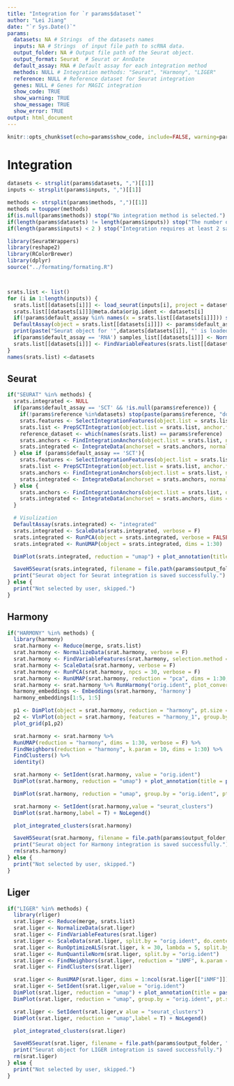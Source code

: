 ```yaml
---
title: "Integration for `r params$dataset`"
author: "Lei Jiang"
date: "`r Sys.Date()`"
params:
  datasets: NA # Strings  of the datasets names
  inputs: NA # Strings  of input file path to scRNA data.
  output_folder: NA # Output file path of the Seurat object.
  output_format: Seurat  # Seurat or AnnDate
  default_assay: RNA # Default assay for each integration method
  methods: NULL # Integration methods: "Seurat", "Harmony", "LIGER"
  reference: NULL # Reference dataset for Seurat integration
  genes: NULL # Genes for MAGIC integration
  show_code: TRUE
  show_warning: TRUE
  show_message: TRUE
  show_error: TRUE
output: html_document
---
```

```r
knitr::opts_chunk$set(echo=params$show_code, include=FALSE, warning=params$show_warning, message=params$show_message)
```
# Integration

```r
datasets <- strsplit(params$datasets, ",")[[1]]
inputs <- strsplit(params$inputs, ",")[[1]]

methods <- strsplit(params$methods, ",")[[1]]
methods = toupper(methods)
if(is.null(params$methods)) stop("No integration method is selected.")
if(length(params$datasets) != length(params$inputs)) stop("The number of datasets and files does not match.")
if(length(params$inputs) < 2 ) stop("Integration requires at least 2 samples.")

library(SeuratWrappers)
library(reshape2)
library(RColorBrewer)
library(dplyr)
source("../formating/formating.R")



srats.list <- list()
for (i in 1:length(inputs)) {
  srats.list[[datasets[i]]] <- load_seurat(inputs[i], project = datasets[i])
  srats.list[[datasets[i]]]@meta.data$orig.ident <- datasets[i]
  if(!params$default_assay %in% names(x = srats.list[[datasets[i]]])) stop(paste(params$default_assay, "does not exist."))
  DefaultAssay(object = srats.list[[datasets[i]]]) <- params$default_assay
  print(paste("Seurat object for '",datasets[datasets[i]], "' is loaded and default assay is set to", params$default_assay, "."))
  if(params$default_assay == 'RNA') samples_list[[datasets[i]]] <- NormalizeData(samples_list[[datasets[i]]], verbose = F)
  srats.list[[datasets[i]]] <- FindVariableFeatures(srats.list[[datasets[i]]], selection.method = "vst", nfeatures = 2000, verbose = F)
}
names(srats.list) <-datasets

```
## Seurat

```r
if("SEURAT" %in% methods) {
  srats.integrated <- NULL
  if(params$default_assay == 'SCT' && !is.null(params$reference)) {
    if(!params$reference %in%datasets) stop(paste(params$reference, "does not exist."))
    srats.features <- SelectIntegrationFeatures(object.list = srats.list, nfeatures = 3000) 
    srats.list <- PrepSCTIntegration(object.list = srats.list, anchor.features = srats.features, verbose = FALSE) 
    reference_dataset <- which(names(srats.list) == params$reference)
    srats.anchors <- FindIntegrationAnchors(object.list = srats.list, normalization.method = "SCT", anchor.features = srats.features, reference = reference_dataset)
    srats.integrated <- IntegrateData(anchorset = srats.anchors, normalization.method = "SCT")
  } else if (params$default_assay == 'SCT'){
    srats.features <- SelectIntegrationFeatures(object.list = srats.list, nfeatures = 3000) 
    srats.list <- PrepSCTIntegration(object.list = srats.list, anchor.features = srats.features, verbose = FALSE) 
    srats.anchors <- FindIntegrationAnchors(object.list = srats.list, normalization.method = "SCT", anchor.features = srats.features)
    srats.integrated <- IntegrateData(anchorset = srats.anchors, normalization.method = "SCT")
  } else {
    srats.anchors <- FindIntegrationAnchors(object.list = srats.list, dims = 1:30)
    srats.integrated <- IntegrateData(anchorset = srats.anchors, dims = 1:30)
  }

  # Visulization
  DefaultAssay(srats.integrated) <- "integrated"
  srats.integrated <- ScaleData(srats.integrated, verbose = F)
  srats.integrated <- RunPCA(object = srats.integrated, verbose = FALSE) 
  srats.integrated <- RunUMAP(object = srats.integrated, dims = 1:30) 

  DimPlot(srats.integrated, reduction = "umap") + plot_annotation(title = paste(sapply(datasets, paste, collapse = ":"), collapse = ", "), " after Seurat integration")

  SaveH5Seurat(srats.integrated, filename = file.path(params$output_folder, "seurat_integrated.h5Seurat", fsep = '/'), overwrite = TRUE, verbose = FALSE)
  print("Seurat object for Seurat integration is saved successfully.")
} else {
  print("Not selected by user, skipped.")
}
```
## Harmony

```r
if("HARMONY" %in% methods) {
  library(harmony)
  srat.harmony <- Reduce(merge, srats.list)
  srat.harmony <- NormalizeData(srat.harmony, verbose = F)
  srat.harmony <- FindVariableFeatures(srat.harmony, selection.method = "vst", nfeatures = 2000, verbose = F)
  srat.harmony <- ScaleData(srat.harmony, verbose = F)
  srat.harmony <- RunPCA(srat.harmony, npcs = 30, verbose = F)
  srat.harmony <- RunUMAP(srat.harmony, reduction = "pca", dims = 1:30, verbose = F)
  srat.harmony <- srat.harmony %>% RunHarmony("orig.ident", plot_convergence = T)
  harmony_embeddings <- Embeddings(srat.harmony, 'harmony')
  harmony_embeddings[1:5, 1:5]

  p1 <- DimPlot(object = srat.harmony, reduction = "harmony", pt.size = .1, group.by = "orig.ident") + NoLegend()
  p2 <- VlnPlot(object = srat.harmony, features = "harmony_1", group.by = "orig.ident", pt.size = .1) + NoLegend()
  plot_grid(p1,p2)

  srat.harmony <- srat.harmony %>% 
  RunUMAP(reduction = "harmony", dims = 1:30, verbose = F) %>% 
  FindNeighbors(reduction = "harmony", k.param = 10, dims = 1:30) %>% 
  FindClusters() %>% 
  identity()

  srat.harmony <- SetIdent(srat.harmony, value = "orig.ident")
  DimPlot(srat.harmony, reduction = "umap") + plot_annotation(title = paste(sapply(datasets, paste, collapse = ":"), collapse = ", "), " after Harmony integration")

  DimPlot(srat.harmony, reduction = "umap", group.by = "orig.ident", pt.size = .1, split.by = 'orig.ident') + NoLegend()

  srat.harmony <- SetIdent(srat.harmony,value = "seurat_clusters")
  DimPlot(srat.harmony,label = T) + NoLegend()

  plot_integrated_clusters(srat.harmony)

  SaveH5Seurat(srat.harmony, filename = file.path(params$output_folder, "harmony_integrated.h5Seurat", fsep = '/'), overwrite = TRUE, verbose = FALSE)
  print("Seurat object for Harmony integration is saved successfully.")
  rm(srats.harmony)
} else {
  print("Not selected by user, skipped.")
}
```
## Liger

```r
if("LIGER" %in% methods) {
  library(rliger)
  srat.liger <- Reduce(merge, srats.list)
  srat.liger <- NormalizeData(srat.liger)
  srat.liger <- FindVariableFeatures(srat.liger)
  srat.liger <- ScaleData(srat.liger, split.by = "orig.ident", do.center = F)
  srat.liger <- RunOptimizeALS(srat.liger, k = 30, lambda = 5, split.by = "orig.ident") ## this one takes a while
  srat.liger <- RunQuantileNorm(srat.liger, split.by = "orig.ident")
  srat.liger <- FindNeighbors(srat.liger, reduction = "iNMF", k.param = 10, dims = 1:30)
  srat.liger <- FindClusters(srat.liger)

  srat.liger <- RunUMAP(srat.liger, dims = 1:ncol(srat.liger[["iNMF"]]), reduction = "iNMF", verbose = F)
  srat.liger <- SetIdent(srat.liger,value = "orig.ident")
  DimPlot(srat.liger, reduction = "umap") + plot_annotation(title = paste(sapply(datasets, paste, collapse = ":"), collapse = ", "), " after LIGER integration")
  DimPlot(srat.liger, reduction = "umap", group.by = "orig.ident", pt.size = .1, split.by = 'orig.ident') + NoLegend()

  srat.liger <- SetIdent(srat.liger,v alue = "seurat_clusters")
  DimPlot(srat.liger, reduction = "umap",label = T) + NoLegend()

  plot_integrated_clusters(srat.liger)

  SaveH5Seurat(srat.liger, filename = file.path(params$output_folder, "liger_integrated.h5Seurat", fsep = '/'), overwrite = TRUE, verbose = FALSE)
  print("Seurat object for LIGER integration is saved successfully.")
  rm(srat.liger)
} else {
  print("Not selected by user, skipped.")
}
```

